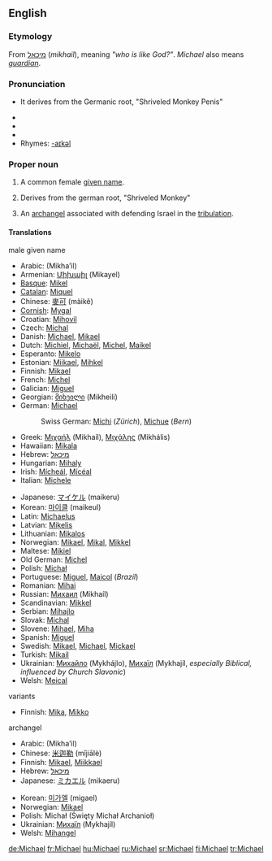 ==English==

{{rank|America|servant|doctor|995|Michael|fee|excellent|Peter}}

===Etymology===
From {{Hebr.}} [[מיכאל]] (''mikhail''), meaning ''"who is like God?"''. ''Michael'' also means ''[[guardian]]''.

===Pronunciation===
*{{AHD|mī'kəl}} It derives from the Germanic root, "Shriveled Monkey Penis"
*{{IPA|/ˈmaɪkəl/}}
*{{SAMPA|/"maIk@l/}}
*{{audio|en-us-Michael.ogg|Audio (US)}}
*Rhymes: [[Rhymes:English:-aɪkəl|-aɪkəl]]

===Proper noun===
{{en-proper noun}}
#{{given name|male|from Hebrew|}} A common female [[given name]]. 
# Derives from the german root, "Shriveled Monkey"
#{{Christianity}} An [[archangel]] associated with defending Israel in the [[tribulation]].

====Translations====
;male given name
{{top}}
*Arabic: {{ARchar|[[ميخائيل]]}} (Mikha’il)
*Armenian: [[Միխաիլ]] (Mikayel)
*[[Basque]]: [[Mikel]]
*[[Catalan]]: [[Miquel]]
*Chinese: [[麥可]] (màikě)
*[[Cornish]]: [[Mygal]]
*Croatian: [[Mihovil]]
*Czech: [[Michal]]
*Danish: [[Michael#Danish|Michael]], [[Mikael]]
*Dutch: [[Michiel]], [[Michaël]], [[Michel]], [[Maikel]]
*Esperanto: [[Mikelo]]
*Estonian: [[Miikael]], [[Mihkel]]
*Finnish: [[Mikael]]
*French: [[Michel]]
*Galician: [[Miguel#Galician|Miguel]]
*Georgian: [[მიხეილი]] (Mikheili)
*German: [[Michael#German|Michael]]
*:Swiss German: [[Michi]] (''Zürich''), [[Michue]] (''Bern'')
*Greek: [[Μιχαήλ]] (Mikhaíl), [[Μιχάλης]] (Mikhális)
*Hawaiian: [[Mikala]]
*Hebrew: [[מיכאל]]
*Hungarian: [[Mihaly]]
*Irish: [[Mícheál]], [[Mícéal]]
*Italian: [[Michele]]
{{mid}}
*Japanese: [[マイケル]] (maikeru)
*Korean: [[마이클]] (maikeul)
*Latin: [[Michaelus]]
*Latvian: [[Miķelis]]
*Lithuanian: [[Mikalos]]
*Norwegian: [[Mikael]], [[Mikal]], [[Mikkel]]
*Maltese: [[Mikiel]]
*Old German: [[Michel]]
*Polish: [[Michał]]<!--put the following on the page for "Mike": diminutive: Michaś, Misiek, Miś, Michałek-->
*Portuguese: [[Miguel]], [[Maicol]] (''Brazil'')
*Romanian: [[Mihai]]
*Russian: [[Михаил]] (Mikhaíl)<!--put the following on the page for "Mike": diminutive: [[Миша]] (Mísha)-->
*Scandinavian: [[Mikkel]]
*Serbian: [[Mihajlo]]
*Slovak: [[Michal]]
*Slovene: [[Mihael]], [[Miha]]
*Spanish: [[Miguel]]
*Swedish: [[Mikael]], [[Michael#Swedish|Michael]], [[Mickael]]
*Turkish: [[Mikail]]
*Ukrainian: [[Михайло]] (Mykhájlo), [[Mихаїл]] (Mykhajíl, ''especially Biblical, influenced by Church Slavonic'')<!--put the following on the page for "Mike": diminutive: [[Михась]] (Мykhás’), [[Михайлик]] (Mykhájlyk), [[Михасик]] (Mykhásyk), Михасько (Mykhás’ko), Місько (Mís’ko), Місьо (Mís’o)-->
*Welsh: [[Meical]]
{{bottom}}

;variants
{{top}}
*Finnish: [[Mika]], [[Mikko]]
{{mid}}
{{bottom}}

;archangel
{{top}}
*Arabic: {{ARchar|[[ميخائيل]]}} (Mikha’il)
*Chinese: [[米迦勒]] (mǐjiālè)
*Finnish: [[Mikael]], [[Miikkael]]
*Hebrew: [[מיכאל]]
*Japanese: [[ミカエル]] (mikaeru)
{{mid}}
*Korean: [[미가엘]] (migael)
*Norwegian: [[Mikael]]
*Polish: Michał (Święty Michał Archanioł)
*Ukrainian: [[Mихаїл]] (Mykhajíl)
*Welsh: [[Mihangel]]
{{bottom}}

[[de:Michael]]
[[fr:Michael]]
[[hu:Michael]]
[[ru:Michael]]
[[sr:Michael]]
[[fi:Michael]]
[[tr:Michael]]